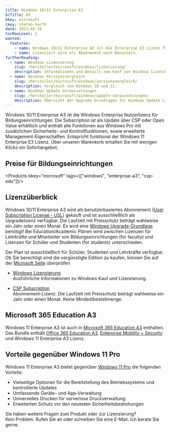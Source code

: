 ```yaml
---
title: Windows 10/11 Enterprise A3
bcTitle: A3
bkey: microsoft
ckey: stefan-barth
date: 2023-05-26
tocMaxLevel: 1
wanted:
  features:
    - name: Windows 10/11 Enterprise A3 ist die Enterprise E3 Lizenz für Bildungseinrichtungen
    - name: Lizenziert wird als Abonnement nach Benutzern.
furtherReading:
  - name: Windows Lizenzierung
    slug: /hersteller/microsoft/windows/lizenzierung/
    description: Informationen und Details zum Kauf von Windows Lizenzen.
  - name: Windows Versionsvergleich
    slug: /hersteller/microsoft/windows/versionsvergleich/
    description: Vergleich von Windows 10 und 11.
  - name: Windows Update Voraussetzungen
    slug: /hersteller/microsoft/windows/update-voraussetzungen/
    description: Übersicht der Upgrade Grundlagen für Windows Update Lizenzen.
---
```




<Intro>

Windows 10/11 Enterprise A3 ist die Windows Enterprise Nutzerlizenz für Bildungseinrichtungen. Die Subscription ist als Update über CSP oder Open Value erhältlich und enthält alle Funktionen aus Windows Pro mit zusätzlichen Sicherheits- und Kontrollfunktionen, sowie erweiterte Management-Eigenschaften.
Entspricht funktional der Windows 11 Enterprise E3 Lizenz. Über unseren Warenkorb erhalten Sie mit wenigen Klicks ein Sofortangebot.


</Intro>

<TOC />


## Preise für Bildungseinrichtungen

<Products bkey="microsoft" tags={["windows", "enterprise-a3", "csp-edu"]}/>



## Lizenzüberblick

Windows 10/11 Enterprise A3 wird als benutzerbasiertes Abonnement ([User Subscription License - USL](/hersteller/microsoft/microsoft-365/lizenzierung/#user-subscription-license-usl)) gekauft und ist ausschließlich als Upgradelizenz verfügbar. Die Laufzeit mit Preisschutz beträgt wahlweise ein Jahr oder einen Monat.
Es wird eine [Windows Upgrade-Grundlage](/hersteller/microsoft/windows/update-voraussetzungen/) benötigt! Bei Education/Academic Plänen wird zwischen Lizenzen für Lehrkräfte und Mitarbeiter von Bildungseinrichtungen (for faculty) und Lizenzen für Schüler und Studenten (for students) unterschieden.

Der Plan ist ausschließlich für Schüler, Studenten und Lehrkräfte verfügbar. Ob Sie berechtigt sind die vergünstigte Edition zu kaufen, können Sie auf der [Microsoft Seite](https://www.microsoft.com/de-de/education/products/office?rtc=1&market=de&activetab=tab%3Aprimaryr1) überprüfen

<ArrowList>

- [Windows Lizenzierung](/hersteller/microsoft/windows/lizenzierung/)<br />
  Ausführliche Informationen zu Windows Kauf und Lizenzierung.

- [CSP Subscription](/hersteller/microsoft/csp/)<br />
  Abonnement-Lizenz. Die Laufzeit mit Preisschutz beträgt wahlweise ein Jahr oder einen Monat. Keine Mindestbestellmenge.

</ArrowList>


## Microsoft 365 Education A3

Windows 11 Enterprise A3 ist auch in [Microsoft 365 Education A3](/hersteller/microsoft/microsoft-365/education-a3/) enthalten. Das Bundle enthält [Office 365 Education A3](/hersteller/microsoft/office-365/education-a3/), [Enterprise Mobility + Security](/hersteller/microsoft/enterprise-mobility-security/) und Windows 11 Enterprise A3 Lizenz.


## Vorteile gegenüber Windows 11 Pro

Windows 11 Enterprise A3 bietet gegenüber [Windows 11 Pro](/hersteller/microsoft/windows/pro/) die folgenden Vorteile:

<ArrowList>

-  Vielseitige Optionen für die Bereitstellung des Betriebssystems und kontrollierte Updates
-  Umfassende Geräte- und App-Verwaltung
-  Universelles Drucken für serverlose Druckverwaltung
-  Erweiterten Schutz vor den neuesten Sicherheitsbedrohungen

</ArrowList>


<GetInTouch theme="light">

Sie haben weitere Fragen zum Produkt oder zur Lizenzierung?<br />
Kein Problem. Rufen Sie an oder schreiben Sie eine E-Mail. Ich berate Sie gerne.

</GetInTouch>
